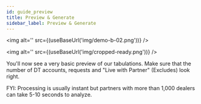```yaml
---
id: guide_preview
title: Preview & Generate
sidebar_label: Preview & Generate
---
```


<img alt='' src={(useBaseUrl('img/demo-b-02.png'))} />

<img alt='' src={(useBaseUrl('img/cropped-ready.png'))} />

You'll now see a very basic preview of our tabulations. Make sure that the number of DT accounts, requests and "Live with Partner" (Excludes) look right.

FYI: Processing is usually instant but partners with more than 1,000 dealers can take 5-10 seconds to analyze.
